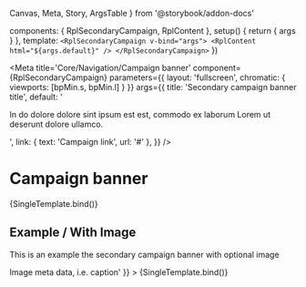  Canvas,
  Meta,
  Story,
  ArgsTable
} from '@storybook/addon-docs'

  components: { RplSecondaryCampaign, RplContent },
  setup() {
    return { args }
  },
  template: `
    <RplSecondaryCampaign v-bind="args">
      <RplContent html="${args.default}" />
    </RplSecondaryCampaign>
  `
})

<Meta
  title='Core/Navigation/Campaign banner'
  component={RplSecondaryCampaign}
  parameters={{
    layout: 'fullscreen',
    chromatic: {
      viewports: [bpMin.s, bpMin.l]
    }
  }}
  args={{
    title: 'Secondary campaign banner title',
    default: '<p>In do dolore dolore sint ipsum est est, commodo ex laborum Lorem ut deserunt dolore ullamco.</p>',
    link: { text: 'Campaign link', url: '#' },
  }}
/>

# Campaign banner

<ArgsTable of={RplSecondaryCampaign} />

<Canvas>
  <Story
    name='Secondary'
    play={a11yStoryCheck}
  >
    {SingleTemplate.bind()}
  </Story>
</Canvas>

## Example / With Image

This is an example the secondary campaign banner with optional image

<Canvas>
  <Story
    name='Secondary/Image'
    play={a11yStoryCheck}
    args={{
      image: {
        src: 'img/image-landscape-m.jpg',
      },
      meta: '<span>Image meta data, i.e. caption</span>'
    }}
  >
    {SingleTemplate.bind()}
  </Story>
</Canvas>
